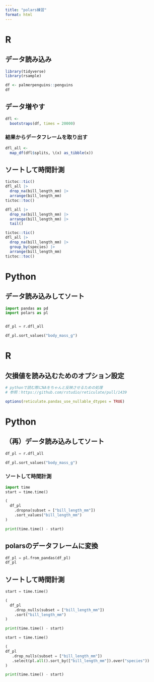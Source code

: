 ---
title: "polars練習"
format: html
---


# R
## データ読み込み
```{r}
library(tidyverse)
library(rsample)

df <- palmerpenguins::penguins
df

```

## データ増やす
```{r}
dfl <- 
  bootstraps(df, times = 20000)
```

### 結果からデータフレームを取り出す
```{r}
dfl_all <- 
  map_df(dfl$splits, \(x) as_tibble(x))
```

## ソートして時間計測
```{r}
tictoc::tic()
dfl_all |>
  drop_na(bill_length_mm) |> 
  arrange(bill_length_mm)
tictoc::toc()

dfl_all |>
  drop_na(bill_length_mm) |> 
  arrange(bill_length_mm) |>
  tail()
```

```{r}
tictoc::tic()
dfl_all |>
  drop_na(bill_length_mm) |> 
  group_by(species) |> 
  arrange(bill_length_mm)
tictoc::toc()
```


# Python
## データ読み込みしてソート
```{python}
import pandas as pd
import polars as pl


df_pl = r.dfl_all

df_pl.sort_values("body_mass_g")

```
# R
## 欠損値を読み込むためのオプション設定
```{r}
# pythonで読む際にNAをちゃんと反映させるための処理
# 参照：https://github.com/rstudio/reticulate/pull/1439

options(reticulate.pandas_use_nullable_dtypes = TRUE)
```

# Python
## （再）データ読み込みしてソート

```{python}
df_pl = r.dfl_all

df_pl.sort_values("body_mass_g")
```

### ソートして時間計測
```{python}
import time
start = time.time()

(
  df_pl
    .dropna(subset = ["bill_length_mm"])
    .sort_values("bill_length_mm")
)

print(time.time() - start)
```


## polarsのデータフレームに変換
```{python}
df_pl = pl.from_pandas(df_pl)
df_pl
```


## ソートして時間計測
```{python}
start = time.time()

(
  df_pl
    .drop_nulls(subset = ["bill_length_mm"])
    .sort("bill_length_mm")
)

print(time.time() - start)
```

```{python}
start = time.time()

(
df_pl
   .drop_nulls(subset = ["bill_length_mm"])
   .select(pl.all().sort_by(["bill_length_mm"]).over("species"))
)

print(time.time() - start)
```






